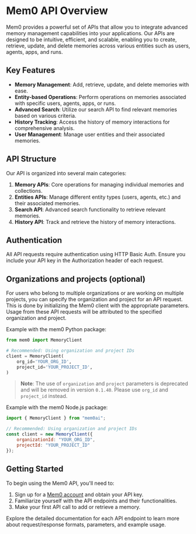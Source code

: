 # Mem0 API Overview

Mem0 provides a powerful set of APIs that allow you to integrate advanced memory management capabilities into your applications. Our APIs are designed to be intuitive, efficient, and scalable, enabling you to create, retrieve, update, and delete memories across various entities such as users, agents, apps, and runs.

## Key Features

- **Memory Management**: Add, retrieve, update, and delete memories with ease.
- **Entity-based Operations**: Perform operations on memories associated with specific users, agents, apps, or runs.
- **Advanced Search**: Utilize our search API to find relevant memories based on various criteria.
- **History Tracking**: Access the history of memory interactions for comprehensive analysis.
- **User Management**: Manage user entities and their associated memories.

## API Structure

Our API is organized into several main categories:

1. **Memory APIs**: Core operations for managing individual memories and collections.
2. **Entities APIs**: Manage different entity types (users, agents, etc.) and their associated memories.
3. **Search API**: Advanced search functionality to retrieve relevant memories.
4. **History API**: Track and retrieve the history of memory interactions.

## Authentication

All API requests require authentication using HTTP Basic Auth. Ensure you include your API key in the Authorization header of each request.

## Organizations and projects (optional)

For users who belong to multiple organizations or are working on multiple projects, you can specify the organization and project for an API request. This is done by initializing the Mem0 client with the appropriate parameters. Usage from these API requests will be attributed to the specified organization and project.

Example with the mem0 Python package:

```python
from mem0 import MemoryClient

# Recommended: Using organization and project IDs
client = MemoryClient(
    org_id='YOUR_ORG_ID',
    project_id='YOUR_PROJECT_ID',
)
```
> **Note**: The use of `organization` and `project` parameters is deprecated and will be removed in version `0.1.40`. Please use `org_id` and `project_id` instead.


Example with the mem0 Node.js package:

```javascript
import { MemoryClient } from "mem0ai";

// Recommended: Using organization and project IDs
const client = new MemoryClient({
    organizationId: "YOUR_ORG_ID",
    projectId: "YOUR_PROJECT_ID"
});
```

## Getting Started

To begin using the Mem0 API, you'll need to:

1. Sign up for a [Mem0 account](https://app.mem0.ai) and obtain your API key.
2. Familiarize yourself with the API endpoints and their functionalities.
3. Make your first API call to add or retrieve a memory.

Explore the detailed documentation for each API endpoint to learn more about request/response formats, parameters, and example usage.
